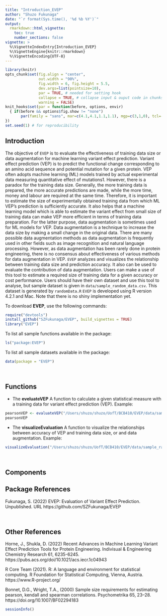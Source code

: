 ```yaml
---
title: "Introduction_EVEP"
author: "Shuzo Fukunaga"
date: "`r format(Sys.time(), '%d %b %Y')`"
output:
  rmarkdown::html_vignette:
    toc: true
    number_sections: false
vignette: >
  %\VignetteIndexEntry{Introduction_EVEP}
  %\VignetteEngine{knitr::rmarkdown}
  %\VignetteEncoding{UTF-8}
---
```


```r
library(knitr)
opts_chunk$set(fig.align = "center", 
               out.width = "90%",
               fig.width = 6, fig.height = 5.5,
               dev.args=list(pointsize=10),
               par = TRUE, # needed for setting hook 
               collapse = TRUE, # collapse input & ouput code in chunks
               warning = FALSE)
knit_hooks$set(par = function(before, options, envir)
  { if(before && options$fig.show != "none") 
       par(family = "sans", mar=c(4.1,4.1,1.1,1.1), mgp=c(3,1,0), tcl=-0.5)
})
set.seed(1) # for reproducibility
```

## Introduction

The objective of `EVEP` is to evaluate the effectiveness of training
data size or data augmentation for machine learning variant effect
prediction. Variant effect prediction (VEP) is to predict the functional
change corresponding to an amino acid sequence and potential mutation
for a given protein. VEP often adopts machine learning (ML) models
trained by actual experimental data measuring quantitative effect of
mutations1. However, there is a paradox for the training data size.
Generally, the more training data is prepared, the more accurate
predictions are made, while the more time, money and labour are required
at the same time. Therefore, it is important to estimate the size of
experimentally obtained training data from which ML VEP’s prediction is
sufficiently accurate. It also helps that a machine learning model which
is able to estimate the variant effect from small size of training data
can make VEP more efficient in terms of training data preparation. For
the latter purpose, data augmentation is sometimes used for ML models
for VEP. Data augmentation is a technique to increase the data size by
making a small change in the original data. There are many possible data
augmentation methods as data augmentation is frequently used in other
fields such as image recognition and natural language processing.
However, as data augmentation has been rarely done in protein
engineering, there is no consensus about effectiveness of various
methods for data augmentation in VEP. `EVEP` analyzes and visualizes the
relationship between training data size and prediction accuracy. It also
can be used to evaluate the contribution of data augmentation. Users can
make a use of this tool to estimate a required size of training data for
a given accuracy or cost performance. Users should have their own
dataset and use this tool to analyse, but sample dataset is given in
`data/sample_random_data.csv`. This dataset is generated by
`randomData.R` `EVEP` is developed using R version 4.2.1 and Mac. Note
that there is no shiny implementation yet.

To download **EVEP**, use the following commands:

``` r
require("devtools")
install_github("SZFukunaga/EVEP", build_vignettes = TRUE)
library("EVEP")
```
To list all sample functions available in the package:
``` r
ls("package:EVEP")
```

To list all sample datasets available in the package:
``` r
data(package = "EVEP")
```

<br>

## Functions

* The **eveluateVEP** A function to calculate a given statistical measure with a training data for variant effect prediction (VEP).
Example:
``` r
pearsonVEP <- evaluateVEP("/Users/shuzo/shuzo/UofT/BCB410/EVEP/data/sample_random_data.csv")
pearsonVEP
```
* The **visualizeEvaluation** A function to visualize the relationships between accuracy of VEP and training data size, or and data augmentation.
Example:
```r
visualizeEvaluation("/Users/shuzo/shuzo/UofT/BCB410/EVEP/data/sample_random_data.csv")
```
<br>

## Components

## Package References

Fukunaga, S. (2022) EVEP: Evaluation of Variant Effect Prediction. Unpublished.
  URL https://github.com/SZFukunaga/EVEP

<br>

## Other References

Horne, J., Shukla, D. (2022) Recent Advances in Machine Learning Variant Effect Prediction Tools for Protein Engineering. Indivisual & Engineering Chemistry Research 61, 6235-6245. https://pubs.acs.org/doi/10.1021/acs.iecr.1c04943

R Core Team (2021). R: A language and environment for statistical computing. R Foundation for Statistical Computing, Vienna, Austria. https://www.R-project.org/

Bonnet, D.G., Wright, T.A., (2000) Sample size requirements for estimating pearson, kendall and spearman correlations. Psychometrika 65, 23–28. https://doi.org/10.1007/BF02294183

```r
sessionInfo()
```
